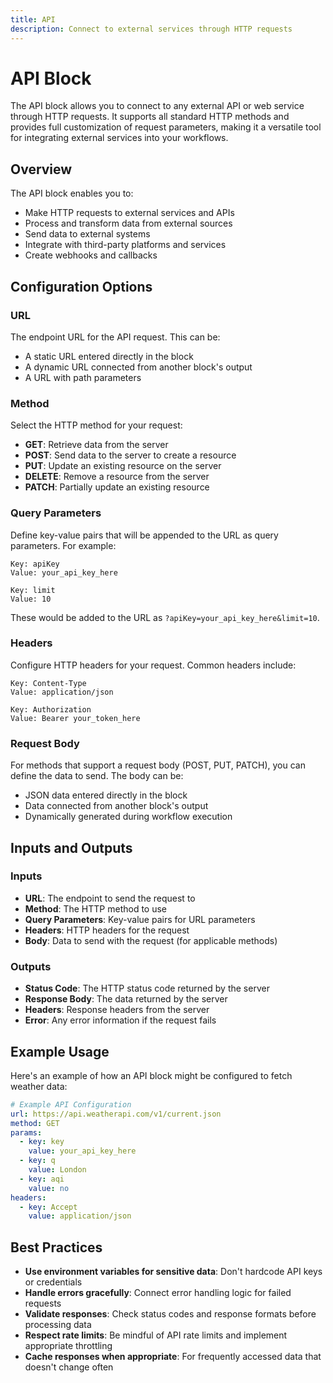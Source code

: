 ```yaml
---
title: API
description: Connect to external services through HTTP requests
---
```


# API Block

The API block allows you to connect to any external API or web service through HTTP requests. It supports all standard HTTP methods and provides full customization of request parameters, making it a versatile tool for integrating external services into your workflows.

## Overview

The API block enables you to:

- Make HTTP requests to external services and APIs
- Process and transform data from external sources
- Send data to external systems
- Integrate with third-party platforms and services
- Create webhooks and callbacks

## Configuration Options

### URL

The endpoint URL for the API request. This can be:

- A static URL entered directly in the block
- A dynamic URL connected from another block's output
- A URL with path parameters

### Method

Select the HTTP method for your request:

- **GET**: Retrieve data from the server
- **POST**: Send data to the server to create a resource
- **PUT**: Update an existing resource on the server
- **DELETE**: Remove a resource from the server
- **PATCH**: Partially update an existing resource

### Query Parameters

Define key-value pairs that will be appended to the URL as query parameters. For example:

```
Key: apiKey
Value: your_api_key_here

Key: limit
Value: 10
```

These would be added to the URL as `?apiKey=your_api_key_here&limit=10`.

### Headers

Configure HTTP headers for your request. Common headers include:

```
Key: Content-Type
Value: application/json

Key: Authorization
Value: Bearer your_token_here
```

### Request Body

For methods that support a request body (POST, PUT, PATCH), you can define the data to send. The body can be:

- JSON data entered directly in the block
- Data connected from another block's output
- Dynamically generated during workflow execution

## Inputs and Outputs

### Inputs

- **URL**: The endpoint to send the request to
- **Method**: The HTTP method to use
- **Query Parameters**: Key-value pairs for URL parameters
- **Headers**: HTTP headers for the request
- **Body**: Data to send with the request (for applicable methods)

### Outputs

- **Status Code**: The HTTP status code returned by the server
- **Response Body**: The data returned by the server
- **Headers**: Response headers from the server
- **Error**: Any error information if the request fails

## Example Usage

Here's an example of how an API block might be configured to fetch weather data:

```yaml
# Example API Configuration
url: https://api.weatherapi.com/v1/current.json
method: GET
params:
  - key: key
    value: your_api_key_here
  - key: q
    value: London
  - key: aqi
    value: no
headers:
  - key: Accept
    value: application/json
```

## Best Practices

- **Use environment variables for sensitive data**: Don't hardcode API keys or credentials
- **Handle errors gracefully**: Connect error handling logic for failed requests
- **Validate responses**: Check status codes and response formats before processing data
- **Respect rate limits**: Be mindful of API rate limits and implement appropriate throttling
- **Cache responses when appropriate**: For frequently accessed data that doesn't change often